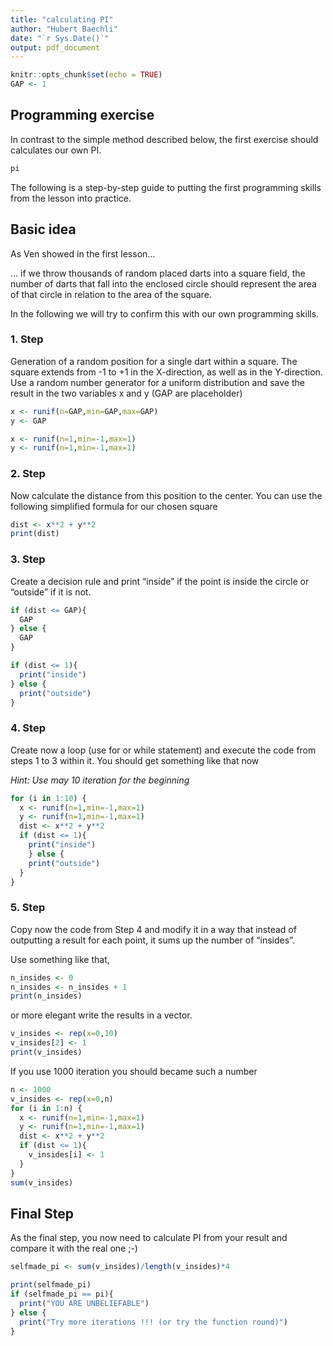 ---
title: "calculating PI"
author: "Hubert Baechli"
date: "`r Sys.Date()`"
output: pdf_document
---

```{r setup, include=FALSE}
knitr::opts_chunk$set(echo = TRUE)
GAP <- 1
```

## Programming exercise

In contrast to the simple method described below, the first exercise should calculates our own PI.

```{r}
pi
```

The following is a step-by-step guide to putting the first programming skills from the lesson into practice.

## Basic idea

As Ven showed in the first lesson...

... if we throw thousands of random placed darts into a square field, the number of darts that fall into the enclosed circle should represent the area of that circle in relation to the area of the square.

In the following we will try to confirm this with our own programming skills.

### 1. Step

Generation of a random position for a single dart within a square. The square extends from -1 to +1 in the X-direction, as well as in the Y-direction.\
Use a random number generator for a uniform distribution and save the result in the two variables x and y (GAP are placeholder)

```{r}
x <- runif(n=GAP,min=GAP,max=GAP)
y <- GAP
```

```{r echo=FALSE}
x <- runif(n=1,min=-1,max=1)
y <- runif(n=1,min=-1,max=1)
```

### 2. Step

Now calculate the distance from this position to the center. You can use the following simplified formula for our chosen square

```{r}
dist <- x**2 + y**2
print(dist)
```

### 3. Step

Create a decision rule and print "inside" if the point is inside the circle or "outside" if it is not.

```{r, results="hide", message=FALSE, warning=FALSE}
if (dist <= GAP){
  GAP
} else {
  GAP
}
```

```{r echo = FALSE, results="hide", message=FALSE, warning=FALSE}
if (dist <= 1){
  print("inside")
} else {
  print("outside")
}
```

### 4. Step

Create now a loop (use for or while statement) and execute the code from steps 1 to 3 within it. You should get something like that now

*Hint: Use may 10 iteration for the beginning*

```{r echo = FALSE}
for (i in 1:10) {
  x <- runif(n=1,min=-1,max=1)
  y <- runif(n=1,min=-1,max=1)
  dist <- x**2 + y**2
  if (dist <= 1){
    print("inside")
    } else {
    print("outside")
  }
}
```

### 5. Step

Copy now the code from Step 4 and modify it in a way that instead of outputting a result for each point, it sums up the number of "insides".

Use something like that,

```{r}
n_insides <- 0
n_insides <- n_insides + 1
print(n_insides)
```

or more elegant write the results in a vector.

```{r}
v_insides <- rep(x=0,10)
v_insides[2] <- 1
print(v_insides)
```

If you use 1000 iteration you should became such a number

```{r, echo = FALSE, message=FALSE, warning=FALSE}
n <- 1000
v_insides <- rep(x=0,n)
for (i in 1:n) {
  x <- runif(n=1,min=-1,max=1)
  y <- runif(n=1,min=-1,max=1)
  dist <- x**2 + y**2
  if (dist <= 1){
    v_insides[i] <- 1
  }
}
sum(v_insides)
```

## Final Step

As the final step, you now need to calculate PI from your result and compare it with the real one ;-)

```{r echo = FALSE}
selfmade_pi <- sum(v_insides)/length(v_insides)*4
```

```{r}
print(selfmade_pi)
if (selfmade_pi == pi){
  print("YOU ARE UNBELIEFABLE")
} else {
  print("Try more iterations !!! (or try the function round)")
}
```
